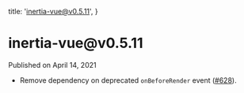 
  title: 'inertia-vue@v0.5.11',
}

<h1>inertia-vue@v0.5.11</h1>

<div className="-mt-8 mb-12 text-base font-medium text-gray-600">Published on April 14, 2021</div>

- Remove dependency on deprecated `onBeforeRender` event ([#628](https://github.com/inertiajs/inertia/pull/628)).
